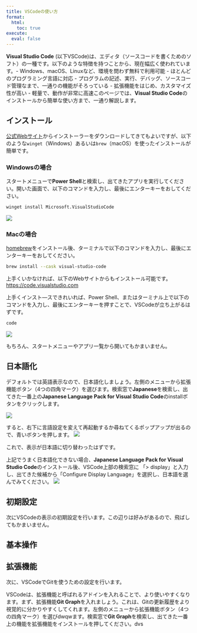 ```yaml
---
title: VSCodeの使い方
format:
  html:
    toc: true
execute: 
  eval: false
---
```


**Visual Studio Code** (以下VSCode)は、エディタ（ソースコードを書くためのソフト）の一種です。以下のような特徴を持つことから、現在幅広く使われています。- Windows、macOS、Linuxなど、環境を問わず無料で利用可能 - ほとんどのプログラミング言語に対応 - プログラムの記述、実行、デバッグ、ソースコード管理なまで、一通りの機能がそろっている - 拡張機能をはじめ、カスタマイズ性が高い - 軽量で、動作が非常に高速このページでは、**Visual Studio Code**のインストールから簡単な使い方まで、一通り解説します。

## インストール

[公式Webサイト](https://code.visualstudio.com/)からインストーラーをダウンロードしてきてもよいですが、以下のような`winget`（Windows）あるいは`brew`（macOS）を使ったインストールが簡単です。

::: panel-tabset
### Windowsの場合

スタートメニューで**Power Shell**と検索し、出てきたアプリを実行してください。開いた画面で、以下のコマンドを入力し、最後にエンターキーをおしてください。

```bash
winget install Microsoft.VisualStudioCode
```

![](vscode/rsc/powershell_vscode.png)

### Macの場合

[homebrew](https://brew.sh)をインストール後、ターミナルで以下のコマンドを入力し、最後にエンターキーをおしてください。

```bash
brew install --cask visual-studio-code
```
:::

:::{.callout-note}
上手くいかなければ、以下のWebサイトからもインストール可能です。<br/>
[https://code.visualstudio.com](https://code.visualstudio.com/)
:::

上手くインスト―スできれいれば、Power Shell、またはターミナル上で以下のコマンドを入力し、最後にエンターキーを押すことで、VSCodeが立ち上がるはずです。
```bash
code
```

![](vscode/rsc/initial.png)

:::{.callout-note}
もちろん、スタートメニューやアプリ一覧から開いてもかまいません。
:::

## 日本語化
デフォルトでは英語表示なので、日本語化しましょう。左側のメニューから拡張機能ボタン（4つの四角マーク）を選びます。検索窓で**Japanese**を検索し、出てきた一番上の**Japanese Language Pack for Visual Studio Code**のinstallボタンをクリックします。

![](vscode/rsc/ext_japanese.png)

すると、右下に言語設定を変えて再起動するか尋ねてくるポップアップが出るので、青いボタンを押します。
![](vscode/rsc/ext_japanese_ok.png)

これで、表示が日本語に切り替わったはずです。

:::{.callout-note}
上記でうまく日本語化できない場合、**Japanese Language Pack for Visual Studio Code**のインストール後、VSCode上部の検索窓に 「> display」と入力し、出てきた候補から「Configure Display Language」を選択し、日本語を選んでみてください。
![](vscode/rsc/ext_japanese_config.png)
:::

## 初期設定
次にVSCodeの表示の初期設定を行います。この辺りは好みがあるので、飛ばしてもかまいません。


## 基本操作


## 拡張機能
次に、VSCodeでGitを使うための設定を行います。

VSCodeは、拡張機能と呼ばれるアドインを入れることで、より使いやすくなります。まず、拡張機能**Git Graph**を入れましょう。これは、Gitの更新履歴をより視覚的に分かりやすくしてくれます。左側のメニューから拡張機能ボタン（4つの四角マーク）を選びdwqwます。検索窓で**Git Graph**を検索し、出てきた一番上の機能を拡張機能をインストールを押してください。dvs
